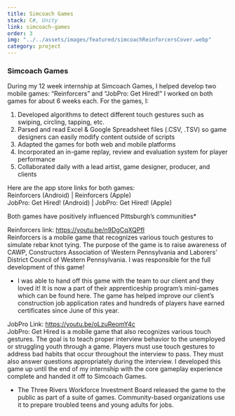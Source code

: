 ```yaml
---
title: Simcoach Games
stack: C#, Unity
link: simcoach-games
order: 3
img: "../../assets/images/featured/simcoachReinforcersCover.webp"
category: project
---
```


### Simcoach Games

During my 12 week internship at Simcoach Games, I helped develop two mobile games: “Reinforcers” and “JobPro: Get Hired!” I worked on both games for about 6 weeks each.
For the games, I:
1.	Developed algorithms to detect different touch gestures such as swiping, circling, tapping, etc.
2.	Parsed and read Excel & Google Spreadsheet files (.CSV, .TSV) so game designers can easily modify content outside of scripts
3.	Adapted the games for both web and mobile platforms
4.	Incorporated an in-game replay, review and evaluation system for player performance
5.	Collaborated daily with a lead artist, game designer, producer, and clients

Here are the app store links for both games:  
Reinforcers (Android) | Reinforcers (Apple)  
JobPro: Get Hired! (Android) | JobPro: Get Hired! (Apple)  

Both games have positively influenced Pittsburgh’s communities*

Reinforcers link: https://youtu.be/n9DgCqXQPfI   
Reinforcers is a mobile game that recognizes various touch gestures to simulate rebar knot tying. The purpose of the game is to raise awareness of CAWP, Constructors Association of Western Pennsylvania and Laborers’ District Council of Western Pennsylvania. I was responsible for the full development of this game!
* I was able to hand off this game with the team to our client and they loved it! It is now a part of their apprenticeship program’s mini-games which can be found here. The game has helped improve our client’s construction job application rates and hundreds of players have earned certificates since June of this year.

JobPro Link: https://youtu.be/oLzuReomY4c  
JobPro: Get Hired is a mobile game that also recognizes various touch gestures. The goal is to teach proper interview behavior to the unemployed or struggling youth through a game. Players must use touch gestures to address bad habits that occur throughout the interview to pass. They must also answer questions appropriately during the interview. I developed this game up until the end of my internship with the core gameplay experience complete and handed it off to Simcoach Games.
* The Three Rivers Workforce Investment Board released the game to the public as part of a suite of games. Community-based organizations use it to prepare troubled teens and young adults for jobs.